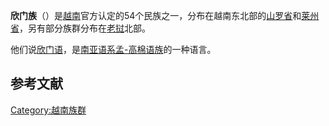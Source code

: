 {{expand|time=2015-02-28T14:26:19+00:00}}
{{ethnic group|
|group=欣门族<br>Người Xinh Mun / Người Puộc
|image=
|poptime=
|popplace={{VIE}} 23,278 (2009)<ref>{{cite web|title=The 2009 Vietnam Population and Housing Census: Completed Results|url=http://www.gso.gov.vn/Modules/Doc_Download.aspx?DocID=12724|publisher=General Statistics Office of Vietnam: Central Population and Housing Census Steering Committee|date=June 2010|accessdate=26 November 2013|page=135|archive-date=2013-10-18|archive-url=https://web.archive.org/web/20131018040824/http://www.gso.gov.vn/Modules/Doc_Download.aspx?DocID=12724|dead-url=no}}</ref><br/>{{LAO}}
|langs=[[欣门语|欣门语]]、[[越南语|越南语]]、[[老挝语|老挝语]]
|rels=万物有灵、佛教<ref>{{citation|url=http://www.ethnologue.com/show_language.asp?code=puo|title=Puoc : A language of Viet Nam|accessdate=2015-02-23|archive-date=2012-10-10|archive-url=https://web.archive.org/web/20121010215813/http://www.ethnologue.com/show_language.asp?code=puo|dead-url=no}}</ref>
|related= 
}}
'''欣门族'''（{{vie|v=Người Xinh Mun}}）是[[越南|越南]]官方认定的54个民族之一，分布在越南东北部的[[山罗省|山罗省]]和[[莱州省|莱州省]]，另有部分族群分布在[[老挝|老挝]]北部。

他们说[[欣门语|欣门语]]，是[[南亚语系|南亚语系]][[孟-高棉语族|孟-高棉语族]]的一种语言。

==参考文献==
{{reflist}}


{{越南民族}}
[[Category:越南族群|Category:越南族群]]